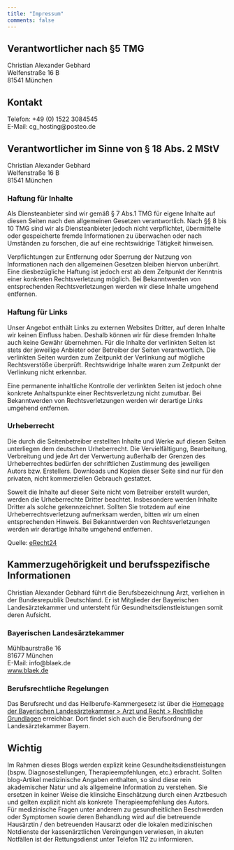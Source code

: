 ```yaml
---
title: "Impressum"
comments: false
---
```


## Verantwortlicher nach §5 TMG
Christian Alexander Gebhard  
Welfenstraße 16 B  
81541 München

## Kontakt
Telefon: +49 (0) 1522 3084545  
E-Mail: cg_hosting@posteo.de

## Verantwortlicher im Sinne von § 18 Abs. 2 MStV
Christian Alexander Gebhard  
Welfenstraße 16 B  
81541 München

### Haftung für Inhalte
Als Diensteanbieter sind wir gemäß § 7 Abs.1 TMG für eigene Inhalte auf diesen Seiten nach den allgemeinen Gesetzen verantwortlich. Nach §§ 8 bis 10 TMG sind wir als Diensteanbieter jedoch nicht verpflichtet, übermittelte oder gespeicherte fremde Informationen zu überwachen oder nach Umständen zu forschen, die auf eine rechtswidrige Tätigkeit hinweisen.

Verpflichtungen zur Entfernung oder Sperrung der Nutzung von Informationen nach den allgemeinen Gesetzen bleiben hiervon unberührt. Eine diesbezügliche Haftung ist jedoch erst ab dem Zeitpunkt der Kenntnis einer konkreten Rechtsverletzung möglich. Bei Bekanntwerden von entsprechenden Rechtsverletzungen werden wir diese Inhalte umgehend entfernen.

### Haftung für Links
Unser Angebot enthält Links zu externen Websites Dritter, auf deren Inhalte wir keinen Einfluss haben. Deshalb können wir für diese fremden Inhalte auch keine Gewähr übernehmen. Für die Inhalte der verlinkten Seiten ist stets der jeweilige Anbieter oder Betreiber der Seiten verantwortlich. Die verlinkten Seiten wurden zum Zeitpunkt der Verlinkung auf mögliche Rechtsverstöße überprüft. Rechtswidrige Inhalte waren zum Zeitpunkt der Verlinkung nicht erkennbar.

Eine permanente inhaltliche Kontrolle der verlinkten Seiten ist jedoch ohne konkrete Anhaltspunkte einer Rechtsverletzung nicht zumutbar. Bei Bekanntwerden von Rechtsverletzungen werden wir derartige Links umgehend entfernen.

### Urheberrecht
Die durch die Seitenbetreiber erstellten Inhalte und Werke auf diesen Seiten unterliegen dem deutschen Urheberrecht. Die Vervielfältigung, Bearbeitung, Verbreitung und jede Art der Verwertung außerhalb der Grenzen des Urheberrechtes bedürfen der schriftlichen Zustimmung des jeweiligen Autors bzw. Erstellers.
Downloads und Kopien dieser Seite sind nur für den privaten, nicht kommerziellen Gebrauch gestattet.

Soweit die Inhalte auf dieser Seite nicht vom Betreiber erstellt wurden, werden die Urheberrechte Dritter beachtet. Insbesondere werden Inhalte Dritter als solche gekennzeichnet. Sollten Sie trotzdem auf eine Urheberrechtsverletzung aufmerksam werden, bitten wir um einen entsprechenden Hinweis. Bei Bekanntwerden von Rechtsverletzungen werden wir derartige Inhalte umgehend entfernen.

Quelle:
[eRecht24](https://www.e-recht24.de)

## Kammerzugehörigkeit und berufsspezifische Informationen

Christian Alexander Gebhard führt die Berufsbezeichnung Arzt, verliehen in der Bundesrepublik Deutschland. Er ist Mitglieder der Bayerischen Landesärztekammer und untersteht für Gesundheitsdienstleistungen somit deren Aufsicht.  

### Bayerischen Landesärztekammer
Mühlbaurstraße 16  
81677 München  
E-Mail: info@blaek.de  
[www.blaek.de](http://www.blaek.de)

### Berufsrechtliche Regelungen
Das Berufsrecht und das Heilberufe-Kammergesetz ist über die [Homepage der Bayerischen Landesärztekammer > Arzt und Recht > Rechtliche Grundlagen](https://www.blaek.de/arzt-und-recht/rechtliche-grundlagen) erreichbar. Dort findet sich auch die Berufsordnung der Landesärztekammer Bayern.

## Wichtig
Im Rahmen dieses Blogs werden explizit keine Gesundheitsdienstleistungen (bspw. Diagnosestellungen, Therapieempfehlungen, etc.) erbracht. Sollten blog-Artikel medizinische Angaben enthalten, so sind diese rein akademischer Natur und als allgemeine Information zu verstehen. Sie ersetzen in keiner Weise die klinsiche Einschätzung durch einen Arztbesuch und gelten explizit nicht als konkrete Therapieempfehlung des Autors.  
Für medizinische Fragen unter anderem zu gesundheitlichen Beschwerden oder Symptomen sowie deren Behandlung wird auf die betreuende Hausärztin / den betreuenden Hausarzt oder die lokalen medizinischen Notdienste der kassenärztlichen Vereingungen verwiesen, in akuten Notfällen ist der Rettungsdienst unter Telefon 112 zu informieren.

